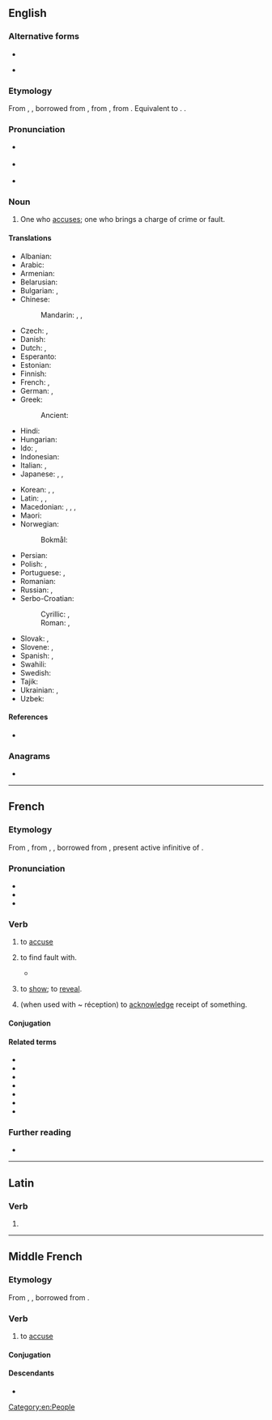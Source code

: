 ==English==
{{wikipedia|dab=accuser}}

===Alternative forms===
* {{l|en|accusor}}
* {{l|en|accusour}} {{qualifier|obsolete}}

===Etymology===
From {{inh|en|enm|acuser}}, {{m|enm|accusour}}, borrowed from {{der|en|fro|accusour}}, from {{der|en|la|accusator}}, from {{m|la|accusare}}. Equivalent to {{suf|en|accuse|er|id2=agent noun}}. {{doublet|en|accusator}}.

===Pronunciation===
* {{a|US}} {{IPA|en|/əˑˈkju.zɚ/}}
* {{a|UK}} {{IPA|en|/əˑˈkjuː.zə/}}
* {{rhymes|en|uːzə(ɹ)}}

===Noun===
{{en-noun}}

# One who [[accuse]]s; one who brings a charge of crime or fault.
#: {{antonyms|en|accused}}

====Translations====
{{trans-top|one who accuses}}
* Albanian: {{t+|sq|paditës|m}}
* Arabic: {{t|ar|مُتَّهِم|m}}
* Armenian: {{t+|hy|մեղադրող}}
* Belarusian: {{t|be|абвінава́ўца|m|f}}
* Bulgarian: {{t+|bg|обвини́тел|m}}, {{t|bg|обвини́телка|f}}
* Chinese:
*: Mandarin: {{t+|cmn|原告|tr=yuángào}}, {{t+|cmn|起訴人}}, {{t+|cmn|起诉人|tr=qǐsùrén}}
* Czech: {{t|cs|žalobce|m}}, {{t|cs|žalobkyně|f}}
* Danish: {{t+|da|anklager|c}}
* Dutch: {{t+|nl|aanklager|m}}, {{t|nl|beschuldiger|m}}
* Esperanto: {{t|eo|akuzanto}}
* Estonian: {{t|et|süüdistaja}}
* Finnish: {{t+|fi|syyttäjä}}
* French: {{t+|fr|accusateur|m}}, {{t+|fr|accusatrice|f}}
* German: {{t+|de|Ankläger|m}}, {{t+|de|Ankläger|f}}
* Greek: {{t+|el|κατήγορος|m}}
*: Ancient: {{t|grc|κατήγορος|m}}
* Hindi: {{t+|hi|अभियोक्ता|m}}
* Hungarian: {{t+|hu|vádló}}
* Ido: {{t+|io|akuzanto}}, {{t+|io|akuzero}}
* Indonesian: {{t+|id|tuduh|alt=penuduh}}
* Italian: {{t+|it|accusatore|m}}, {{t+|it|accusatrice|f}}
* Japanese: {{t|ja|告発者|tr=こくはつしゃ, kokuhatsusha}}, {{t+|ja|原告|tr=げんこく, genkoku}}, {{t|ja|告訴人|tr=こくそにん, kokusonin}}
{{trans-mid}}
* Korean: {{t+|ko|고소인}}, {{t|ko|비난자}}, {{t+|ko|원고}}
* Latin: {{t|la|accūsātor|m}}, {{t|la|accūsātrix|f}}, {{t|la|crīminātor|m}}
* Macedonian: {{t|mk|тужител|m}}, {{t|mk|тужителка|f}}, {{t|mk|обвинител|m}}, {{t|mk|обвинителка|f}}
* Maori: {{t|mi|kaiwhakapae}}
* Norwegian:
*: Bokmål: {{t|nb|anklager|m}}
* Persian: {{t+|fa|متهم|tr=mottahem}}
* Polish: {{t+|pl|oskarżyciel|m}}, {{t|pl|oskarżycielka|f}}
* Portuguese: {{t+|pt|acusador|m}}, {{t|pt|acusadora|f}}
* Romanian: {{t+|ro|acuzator|m}}
* Russian: {{t+|ru|обвини́тель|m}}, {{t+|ru|обвини́тельница|f}}
* Serbo-Croatian:
*: Cyrillic: {{t|sh|ту̀жилац|m}}, {{t|sh|ту̀житељ|m}}
*: Roman: {{t+|sh|tùžilac|m}}, {{t+|sh|tùžitelj|m}}
* Slovak: {{t|sk|žalobca|m}}, {{t|sk|žalobkyňa|f}}
* Slovene: {{t|sl|tožnik|m}}, {{t|sl|tožnica|f}}
* Spanish: {{t+|es|acusador|m}}, {{t+|es|acusadora|f}}
* Swahili: {{t+|sw|mshtaki}}
* Swedish: {{t+|sv|åklagare|c}}
* Tajik: {{t|tg|айбдоркунанда}}
* Ukrainian: {{t|uk|обвинува́ч|m}}, {{t|uk|обвинува́чка|f}}
* Uzbek: {{t+|uz|ayblovchi}}
{{trans-bottom}}

====References====
* {{R:Webster 1913}}

===Anagrams===
* {{anagrams|en|a=accersu|accrues|accurse}}

[[Category:en:People]]

----

==French==

===Etymology===
From {{inh|fr|frm|accuser}}, from {{inh|fr|fro|acuser}}, {{m|fro|accuser}}, borrowed from {{bor|fr|la|accūsāre}}, present active infinitive of {{m|la|accūsō}}.

===Pronunciation===
* {{fr-IPA}}
* {{fr-homophones-er|accus}}
* {{audio|fr|Fr-accuser.ogg|audio}}

===Verb===
{{fr-verb}}

# {{lb|fr|transitive}} to [[accuse]]
# {{lb|fr|transitive}} to find fault with.
#* {{quote-book|fr|passage=Emma portait sa lettre au bout du jardin... Rodolphe venait l'y chercher et en plaçait une autre, qu'elle '''accusait''' toujours d'être trop courte.|author=Gustave Flaubert|title=Madame Bovary|year=1857|page=180|translation=Emma took her letter to the end of the garden... Rodolphe came and fetched it and put another in its place, which she always '''found fault with''' for being too short.}}
# {{lb|fr|intransitive|formal}} to [[show]]; to [[reveal]].
# (when used with ~ réception) to [[acknowledge]] receipt of something.

====Conjugation====
{{fr-conj-auto}}

====Related terms====
* {{l|fr|accusable}}
* {{l|fr|accusateur}}
* {{l|fr|accusatif}}
* {{l|fr|accusation}}
* {{l|fr|accusatoire}}
* {{l|fr|accuser coup}}
* {{l|fr|accuser réception}}

===Further reading===
* {{R:TLFi}}

----

==Latin==

===Verb===
{{la-verb-form|accūser}}

# {{inflection of|la|accūsō||1|s|pres|pasv|subj}}

----

==Middle French==

===Etymology===
From {{inh|frm|fro|acuser}}, {{m|fro|accuser}}, borrowed from {{bor|frm|la|accuso|accuso, accusare}}.

===Verb===
{{head|frm|verb}}

# to [[accuse]]

====Conjugation====
{{frm-conj-er|accus}}

====Descendants====
* {{desc|fr|accuser}}